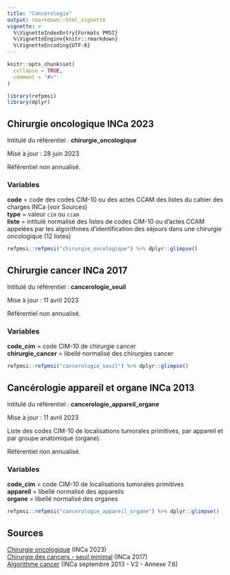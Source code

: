 ```yaml
---
title: "Cancérologie"
output: rmarkdown::html_vignette
vignette: >
  %\VignetteIndexEntry{Formats PMSI}
  %\VignetteEngine{knitr::rmarkdown}
  %\VignetteEncoding{UTF-8}
---
```


```r
knitr::opts_chunk$set(
  collapse = TRUE,
  comment = "#>"
)
```

```r
library(refpmsi)
library(dplyr)
```

## Chirurgie oncologique INCa 2023  

Intitulé du référentiel : **chirurgie_oncologique**

Mise à jour : 28 juin 2023  

Référentiel non annualisé.  

### Variables  
**code** = code des codes CIM-10 ou des actes CCAM des listes du cahier des charges INCa (voir Sources)  
**type** = valeur `cim` ou `ccam`    
**liste** = intitulé normalisé des listes de codes CIM-10 ou d'actes CCAM appelées par les algorithmes d'identification des séjours dans une chirurgie oncologique (12 listes)  

```r

refpmsi::refpmsi("chirurgie_oncologique") %>% dplyr::glimpse()
```

## Chirurgie cancer INCa 2017  

Intitulé du référentiel : **cancerologie_seuil**

Mise à jour : 11 avril 2023  

Référentiel non annualisé.  

### Variables  
**code_cim** = code CIM-10 de chirurgie cancer  
**chirurgie_cancer** = libellé normalisé des chirurgies cancer  

```r

refpmsi::refpmsi("cancerologie_seuil") %>% dplyr::glimpse()
```

## Cancérologie appareil et organe INCa 2013  

Intitulé du référentiel : **cancerologie_appareil_organe**

Mise à jour : 11 avril 2023  

Liste des codes CIM-10 de localisations tumorales primitives, par appareil et par groupe anatomique (organe).  

Référentiel non annualisé.  

### Variables  
**code_cim** = code CIM-10 de localisations tumorales primitives  
**appareil** = libellé normalisé des appareils  
**organe** = libellé normalisé des organes  

```r

refpmsi::refpmsi("cancerologie_appareil_organe") %>% dplyr::glimpse()
```

## Sources  
[Chirurgie oncologique](https://www.lespmsi.com/2023/MESURE-DES-ACTIVITES-CANCER-SOUMISES-A-SEUILS_2022_Vdef.pdf) (INCa 2023)  
[Chirurgie des cancers - seuil minimal](https://www.e-cancer.fr/content/download/238533/3276365/file/Mesure_des_activites_cancer_soumises_a_seuils_D%C3%A9cembre_2017_mel_20180830.pdf) (INCa 2017)  
[Algorithme cancer](https://www.e-cancer.fr/content/download/63161/568597/file/Algorithme-cancer-2013-V2.pdf) (INCa septembre 2013 - V2 - Annexe 7.6)  
